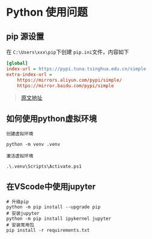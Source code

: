 # Python 使用问题

## pip 源设置 

在 `C:\Users\xxx\pip`下创建 `pip.ini`文件，内容如下


```ini
[global]
index-url = https://pypi.tuna.tsinghua.edu.cn/simple
extra-index-url =
    https://mirrors.aliyun.com/pypi/simple/
    https://mirror.baidu.com/pypi/simple
```

> [原文地址](https://zhuanlan.zhihu.com/p/623325525?utm_id=0&wd=&eqid=f10d0e060019cf940000000665767cd2)

## 如何使用python虚拟环境

```shell
创建虚拟环境

python -m venv .venv

激活虚拟环境

.\.venv\Scripts\Activate.ps1
```

## 在VScode中使用jupyter

```shell
# 升级pip
python -m pip install --upgrade pip
# 安装jupyter 
python -m pip install ipykernel jupyter
# 安装常用包
pip install -r requirements.txt
```


<TailProtocal />
